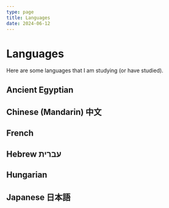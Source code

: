 ```yaml
---
type: page
title: Languages
date: 2024-06-12
---
```


# Languages

Here are some languages that I am studying (or have studied).

## Ancient Egyptian

## Chinese (Mandarin) 中文

## French

## Hebrew עברית

## Hungarian

## Japanese 日本語

